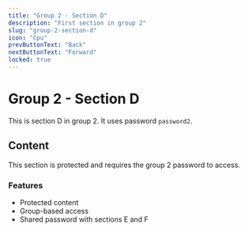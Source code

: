 ```yaml
---
title: "Group 2 - Section D"
description: "First section in group 2"
slug: "group-2-section-d"
icon: "Cpu"
prevButtonText: "Back"
nextButtonText: "Forward"
locked: true
---
```


# Group 2 - Section D

This is section D in group 2. It uses password `password2`.

## Content

This section is protected and requires the group 2 password to access.

### Features
- Protected content
- Group-based access
- Shared password with sections E and F
